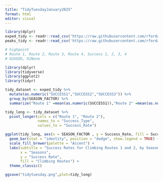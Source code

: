 ```yaml
---
title: "TidyTuesdayJanuary2025"
format: html
editor: visual
---
```


```r
library(dplyr)
exped_tidy <- readr::read_csv('https://raw.githubusercontent.com/rfordatascience/tidytuesday/main/data/2025/2025-01-21/exped_tidy.csv')
peaks_tidy <- readr::read_csv('https://raw.githubusercontent.com/rfordatascience/tidytuesday/main/data/2025/2025-01-21/peaks_tidy.csv')
```
```r
# highpoint
# Route 1, Route 2, Route 3, Route 4, Success 1, 2, 3, 4
# O2USED, O2None

library(dplyr)
library(tidyverse)
library(ggplot2)
library(tidyr)

tidy_dataset <- exped_tidy %>%
  mutate(as.numeric("SUCCESS1","SUCCESS2","SUCCESS3")) %>%
  group_by(SEASON_FACTOR) %>%
  summarize("Route 1" =mean(as.numeric(SUCCESS1)),"Route 2" =mean(as.numeric(SUCCESS2)),success_rate3 =mean(as.numeric(SUCCESS3)))

tidy_long <- tidy_dataset %>%
  pivot_longer(cols = c("Route 1", "Route 2"), 
               names_to = "Success_Type", 
               values_to = "Success_Rate")

ggplot(tidy_long, aes(x = SEASON_FACTOR , y = Success_Rate, fill = Success_Type)) +
  geom_bar(stat = "identity", position = "dodge", show.legend = TRUE) +  
  scale_fill_brewer(palette = "Accent") + 
  labs(subtitle = "Success Rates for Climbing Routes 1 and 2, by Seasons",
       x = "Seasons",
       y = "Success Rate",
       fill = "Climbing Routes") +
  theme_classic()

ggsave("tidytuesday.png",plot=tidy_long)

```

